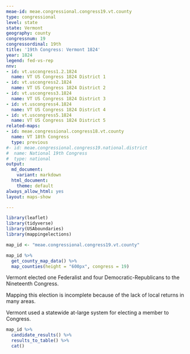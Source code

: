 ```yaml
---
meae-id: meae.congressional.congress19.vt.county
type: congressional
level: state
state: Vermont
geography: county
congressnum: 19
congressordinal: 19th
title: '19th Congress: Vermont 1824'
year: 1824
legend: fed-vs-rep
nnv:
- id: vt.uscongress1.2.1824
  name: VT US Congress 1824 District 1
- id: vt.uscongress2.1824
  name: VT US Congress 1824 District 2
- id: vt.uscongress3.1824
  name: VT US Congress 1824 District 3
- id: vt.uscongress4.1824
  name: VT US Congress 1824 District 4
- id: vt.uscongress5.1824
  name: VT US Congress 1824 District 5
related-maps:
- id: meae.congressional.congress18.vt.county
  name: VT 18th Congress
  type: previous
#- id: meae.congressional.congress19.national.district
#  name: National 19th Congress
#  type: national
output:
  md_document:
    variant: markdown
  html_document:
    theme: default
always_allow_html: yes
layout: maps-show

---
```


```r
library(leaflet)
library(tidyverse)
library(USAboundaries)
library(mappingelections)

map_id <- "meae.congressional.congress19.vt.county"
```

<div class="map">

```r
map_id %>%
  get_county_map_data() %>%
  map_counties(height = "600px", congress = 19)
```

</div>

Vermont elected one Federalist and four Democratic-Republicans to the Nineteenth Congress.

Mapping this election is incomplete because of the lack of local returns in many areas.

Vermont used a statewide at-large system for electing a member to Congress. 

<div class="results-table">

```r
map_id %>%
  candidate_results() %>%
  results_to_table() %>%
  cat()
```

</div>
